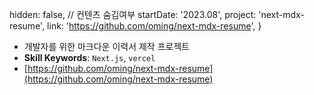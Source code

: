 
  hidden: false, // 컨텐츠 숨김여부
  startDate: '2023.08',
  project: 'next-mdx-resume',
  link: 'https://github.com/oming/next-mdx-resume',
} 

- 개발자를 위한 마크다운 이력서 제작 프로젝트
- **Skill Keywords**: `Next.js`, `vercel` 
- [https://github.com/oming/next-mdx-resume](https://github.com/oming/next-mdx-resume)
